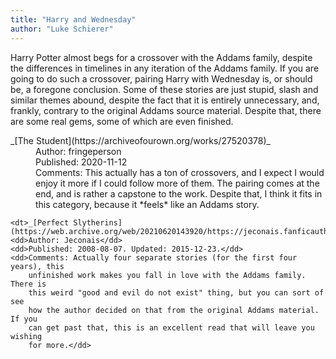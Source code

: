 ```yaml
---
title: "Harry and Wednesday"
author: "Luke Schierer"
---
```


Harry Potter almost begs for a crossover with the Addams family, despite the
differences in timelines in any iteration of the Addams family.  If you are
going to do such a crossover, pairing Harry with Wednesday is, or should be, a
foregone conclusion.  Some of these stories are just stupid, slash and similar
themes abound, despite the fact that it is entirely unnecessary, and, frankly,
contrary to the original Addams source material. Despite that, there are some
real gems, some of which are even finished.

<dl>
    <dt>_[The Student](https://archiveofourown.org/works/27520378)_</dt>
    <dd>Author: fringeperson</dd>
    <dd>Published: 2020-11-12</dd>
    <dd>Comments: This actually has a ton of crossovers, and I expect I would
        enjoy it more if I could follow more of them.  The pairing comes at the
        end, and is rather a capstone to the work.  Despite that, I think it fits
        in this category, because it *feels* like an Addams story.</dd>

    <dt>_[Perfect Slytherins](https://web.archive.org/web/20210620143920/https://jeconais.fanficauthors.net/Perfect_Slytherins__Tales_From_The_First_Year/index/)_</dt>
    <dd>Author: Jeconais</dd>
    <dd>Published: 2008-08-07. Updated: 2015-12-23.</dd>
    <dd>Comments: Actually four separate stories (for the first four years), this
        unfinished work makes you fall in love with the Addams family.  There is
        this weird "good and evil do not exist" thing, but you can sort of see
        how the author decided on that from the original Addams material.  If you
        can get past that, this is an excellent read that will leave you wishing
        for more.</dd>


</dl>
